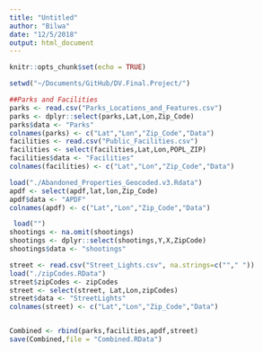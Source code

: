 ```yaml
---
title: "Untitled"
author: "Bilwa"
date: "12/5/2018"
output: html_document
---
```


```r
knitr::opts_chunk$set(echo = TRUE)
```

```r
setwd("~/Documents/GitHub/DV.Final.Project/")

##Parks and Facilities
parks <- read.csv("Parks_Locations_and_Features.csv")
parks <- dplyr::select(parks,Lat,Lon,Zip_Code)
parks$data <- "Parks"
colnames(parks) <- c("Lat","Lon","Zip_Code","Data")
facilities <- read.csv("Public_Facilities.csv")
facilities <- select(facilities,Lat,Lon,POPL_ZIP)
facilities$data <- "Facilities"
colnames(facilities) <- c("Lat","Lon","Zip_Code","Data")

load("./Abandoned_Properties_Geocoded.v3.Rdata")
apdf <- select(apdf,lat,lon,Zip_Code)
apdf$data <- "APDF"
colnames(apdf) <- c("Lat","Lon","Zip_Code","Data")

 load("")
shootings <- na.omit(shootings)
shootings <- dplyr::select(shootings,Y,X,ZipCode)
shootings$data <- "shootings"

street <- read.csv("Street_Lights.csv", na.strings=c(""," "))
load("./zipCodes.RData")
street$zipCodes <- zipCodes
street <- select(street, Lat,Lon,zipCodes)
street$data <- "StreetLights"
colnames(street) <- c("Lat","Lon","Zip_Code","Data")


Combined <- rbind(parks,facilities,apdf,street)
save(Combined,file = "Combined.RData")


```

